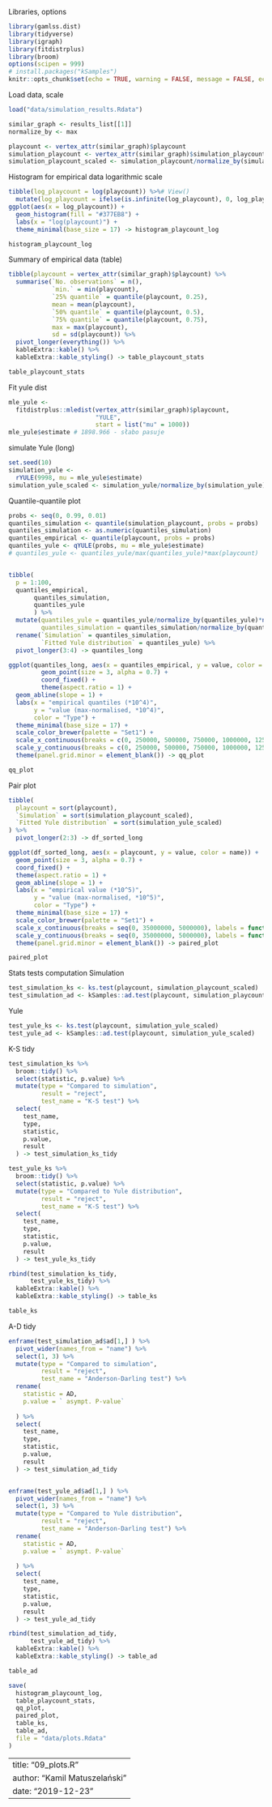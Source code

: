 Libraries, options

```{r }
library(gamlss.dist)
library(tidyverse)
library(igraph)
library(fitdistrplus)
library(broom)
options(scipen = 999)
# install.packages("kSamples")
knitr::opts_chunk$set(echo = TRUE, warning = FALSE, message = FALSE, echo = FALSE)
```

Load data, scale

```{r }
load("data/simulation_results.Rdata")

similar_graph <- results_list[[1]]
normalize_by <- max

playcount <- vertex_attr(similar_graph)$playcount
simulation_playcount <- vertex_attr(similar_graph)$simulation_playcount
simulation_playcount_scaled <- simulation_playcount/normalize_by(simulation_playcount)*normalize_by(playcount)
```


Histogram for empirical data
logarithmic scale

```{r }
tibble(log_playcount = log(playcount)) %>%# View()
  mutate(log_playcount = ifelse(is.infinite(log_playcount), 0, log_playcount)) %>%
ggplot(aes(x = log_playcount)) +
  geom_histogram(fill = "#377EB8") +
  labs(x = "log(playcount)") +
  theme_minimal(base_size = 17) -> histogram_playcount_log

histogram_playcount_log
```

Summary of empirical data (table)

```{r }
tibble(playcount = vertex_attr(similar_graph)$playcount) %>% 
  summarise(`No. observations` = n(),
            `min.` = min(playcount),
            `25% quantile` = quantile(playcount, 0.25),
            mean = mean(playcount),
            `50% quantile` = quantile(playcount, 0.5),
            `75% quantile` = quantile(playcount, 0.75),
            max = max(playcount),
            sd = sd(playcount)) %>%
  pivot_longer(everything()) %>%
  kableExtra::kable() %>%
  kableExtra::kable_styling() -> table_playcount_stats

table_playcount_stats
```



Fit yule dist

```{r }
mle_yule <-
  fitdistrplus::mledist(vertex_attr(similar_graph)$playcount,
                        "YULE",
                        start = list("mu" = 1000))
mle_yule$estimate # 1898.966 - słabo pasuje
```

simulate Yule (long)

```{r cache=TRUE}
set.seed(10)
simulation_yule <-
  rYULE(9998, mu = mle_yule$estimate)
simulation_yule_scaled <- simulation_yule/normalize_by(simulation_yule)*normalize_by(playcount)
```

Quantile-quantile plot

```{r }
probs <- seq(0, 0.99, 0.01)
quantiles_simulation <- quantile(simulation_playcount, probs = probs)
quantiles_simulation <- as.numeric(quantiles_simulation)
quantiles_empirical <- quantile(playcount, probs = probs)
quantiles_yule <- qYULE(probs, mu = mle_yule$estimate)
# quantiles_yule <- quantiles_yule/max(quantiles_yule)*max(playcount)


tibble(
  p = 1:100,
  quantiles_empirical,
       quantiles_simulation, 
       quantiles_yule
       ) %>%
  mutate(quantiles_yule = quantiles_yule/normalize_by(quantiles_yule)*normalize_by(quantiles_empirical),
         quantiles_simulation = quantiles_simulation/normalize_by(quantiles_simulation)*normalize_by(quantiles_empirical)) %>%
  rename(`Simulation` = quantiles_simulation,
         `Fitted Yule distribution` = quantiles_yule) %>%
  pivot_longer(3:4) -> quantiles_long

ggplot(quantiles_long, aes(x = quantiles_empirical, y = value, color = name)) +
         geom_point(size = 3, alpha = 0.7) +
         coord_fixed() +
         theme(aspect.ratio = 1) +
  geom_abline(slope = 1) +
  labs(x = "empirical quantiles (*10^4)",
       y = "value (max-normalised, *10^4)",
       color = "Type") +
  theme_minimal(base_size = 17) +
  scale_color_brewer(palette = "Set1") +
  scale_x_continuous(breaks = c(0, 250000, 500000, 750000, 1000000, 1250000, 1500000, 1950000), labels = function(x) x/10000) +
  scale_y_continuous(breaks = c(0, 250000, 500000, 750000, 1000000, 1250000, 1500000, 1950000), labels = function(x) x/10000) +
  theme(panel.grid.minor = element_blank()) -> qq_plot

qq_plot
```

Pair plot 

```{r }
tibble(
  playcount = sort(playcount),
  `Simulation` = sort(simulation_playcount_scaled),
  `Fitted Yule distribution` = sort(simulation_yule_scaled)
) %>%
  pivot_longer(2:3) -> df_sorted_long

ggplot(df_sorted_long, aes(x = playcount, y = value, color = name)) +
  geom_point(size = 3, alpha = 0.7) +
  coord_fixed() +
  theme(aspect.ratio = 1) +
  geom_abline(slope = 1) +
  labs(x = "empirical value (*10^5)",
       y = "value (max-normalised, *10^5)",
       color = "Type") +
  theme_minimal(base_size = 17) +
  scale_color_brewer(palette = "Set1") +
  scale_x_continuous(breaks = seq(0, 35000000, 5000000), labels = function(x) x/100000) +
  scale_y_continuous(breaks = seq(0, 35000000, 5000000), labels = function(x) x/100000) +
  theme(panel.grid.minor = element_blank()) -> paired_plot

paired_plot
```


Stats tests computation
Simulation

```{r }
test_simulation_ks <- ks.test(playcount, simulation_playcount_scaled)
test_simulation_ad <- kSamples::ad.test(playcount, simulation_playcount_scaled)
```

Yule

```{r }
test_yule_ks <- ks.test(playcount, simulation_yule_scaled)
test_yule_ad <- kSamples::ad.test(playcount, simulation_yule_scaled)
```

K-S tidy

```{r }
test_simulation_ks %>%
  broom::tidy() %>%
  select(statistic, p.value) %>%
  mutate(type = "Compared to simulation",
         result = "reject",
         test_name = "K-S test") %>%
  select(
    test_name,
    type, 
    statistic,
    p.value,
    result
  ) -> test_simulation_ks_tidy

test_yule_ks %>%
  broom::tidy() %>%
  select(statistic, p.value) %>%
  mutate(type = "Compared to Yule distribution",
         result = "reject",
         test_name = "K-S test") %>%
  select(
    test_name,
    type, 
    statistic,
    p.value,
    result
  ) -> test_yule_ks_tidy

rbind(test_simulation_ks_tidy,
      test_yule_ks_tidy) %>%
  kableExtra::kable() %>%
  kableExtra::kable_styling() -> table_ks

table_ks
```

A-D tidy

```{r }
enframe(test_simulation_ad$ad[1,] ) %>%
  pivot_wider(names_from = "name") %>%
  select(1, 3) %>%
  mutate(type = "Compared to simulation",
         result = "reject",
         test_name = "Anderson-Darling test") %>%
  rename(
    statistic = AD,
    p.value = ` asympt. P-value`
    
  ) %>%
  select(
    test_name,
    type, 
    statistic,
    p.value,
    result
  ) -> test_simulation_ad_tidy


enframe(test_yule_ad$ad[1,] ) %>%
  pivot_wider(names_from = "name") %>%
  select(1, 3) %>%
  mutate(type = "Compared to Yule distribution",
         result = "reject",
         test_name = "Anderson-Darling test") %>%
  rename(
    statistic = AD,
    p.value = ` asympt. P-value`
    
  ) %>%
  select(
    test_name,
    type, 
    statistic,
    p.value,
    result
  ) -> test_yule_ad_tidy

rbind(test_simulation_ad_tidy,
      test_yule_ad_tidy) %>%
  kableExtra::kable() %>%
  kableExtra::kable_styling() -> table_ad

table_ad

```


```{r}
save(
  histogram_playcount_log,
  table_playcount_stats,
  qq_plot,
  paired_plot,
  table_ks,
  table_ad,
  file = "data/plots.Rdata"
)
```


---
title: "09_plots.R"
author: "Kamil Matuszelański"
date: "2019-12-23"
---
